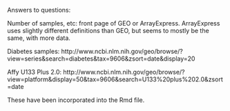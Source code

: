 Answers to questions:
  
Number of samples, etc: front page of GEO or ArrayExpress. ArrayExpress uses slightly different
definitions than GEO, but seems to mostly be the same, with more data.

Diabetes samples: http://www.ncbi.nlm.nih.gov/geo/browse/?view=series&search=diabetes&tax=9606&zsort=date&display=20

Affy U133 Plus 2.0: http://www.ncbi.nlm.nih.gov/geo/browse/?view=platform&display=50&tax=9606&search=U133%20plus%202.0&zsort=date

These have been incorporated into the Rmd file.

